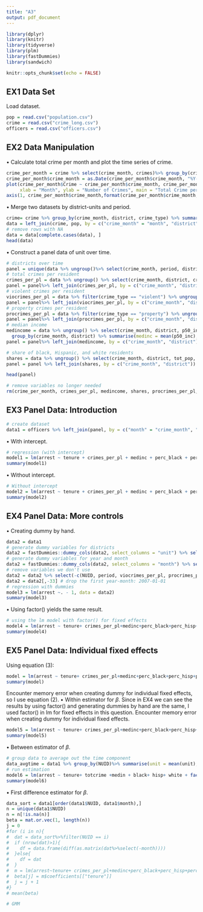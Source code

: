 ```yaml
---
title: "A3"
output: pdf_document
---
```


```r
library(dplyr)
library(knitr)
library(tidyverse)
library(plm)
library(fastDummies)
library(sandwich)

knitr::opts_chunk$set(echo = FALSE)
```

## EX1 Data Set
Load dataset.
```r
pop = read.csv("population.csv")
crime = read.csv("crime_long.csv")
officers = read.csv("officers.csv")
```

## EX2 Data Manipulation

$\bullet$ Calculate total crime per month and plot the time series of crime.

```r
crime_per_month = crime %>% select(crime_month, crimes)%>% group_by(crime_month) %>% summarise(Crime = sum(crimes))
crime_per_month$crime_month = as.Date(crime_per_month$crime_month, "%Y-%m-%d")
plot(crime_per_month$Crime ~ crime_per_month$crime_month, crime_per_month, xaxt = "n", type = "l",
     xlab = "Month", ylab = "Number of Crimes", main = "Total Crime per Month")
axis(1, crime_per_month$crime_month,format(crime_per_month$crime_month, "%Y/%m"))

```

$\bullet$ Merge two datasets by district-units and period.
```r
crime= crime %>% group_by(crime_month, district, crime_type) %>% summarise(crimes = sum(crimes), .groups ='keep')
data = left_join(crime, pop, by = c("crime_month" = "month", "district" = "district"))
# remove rows with NA
data = data[complete.cases(data), ]
head(data)
```
$\bullet$ Construct a panel data of unit over time.
```r
# districts over time
panel = unique(data %>% ungroup()%>% select(crime_month, period, district))
# total crimes per resident
crimes_per_pl = data %>% ungroup() %>% select(crime_month, district, crimes, tot_pop)%>% group_by(crime_month, district) %>% summarise(crimes_per_pl = sum(crimes)/mean(tot_pop), .groups = 'keep')
panel = panel%>% left_join(crimes_per_pl, by = c("crime_month", "district"))
# violent crimes per resident
viocrimes_per_pl = data %>% filter(crime_type == "violent") %>% ungroup() %>% select(crime_month, district, crimes, tot_pop)%>% group_by(crime_month, district) %>% summarise(viocrimes_per_pl = sum(crimes)/mean(tot_pop), .groups = 'keep')
panel = panel%>% left_join(viocrimes_per_pl, by = c("crime_month", "district"))
# property crimes per resident
procrimes_per_pl = data %>% filter(crime_type == "property") %>% ungroup() %>% select(crime_month, district, crimes, tot_pop)%>% group_by(crime_month, district) %>% summarise(procrimes_per_pl = sum(crimes)/mean(tot_pop), .groups = 'keep')
panel = panel%>% left_join(procrimes_per_pl, by = c("crime_month", "district"))
# median income
medincome = data %>% ungroup() %>% select(crime_month, district, p50_inc) %>% 
  group_by(crime_month, district) %>% summarise(medinc = mean(p50_inc), .groups = 'keep')
panel = panel%>% left_join(medincome, by = c("crime_month", "district"))
```
```r
# share of black, Hispanic, and white residents
shares = data %>% ungroup() %>% select(crime_month, district, tot_pop, tot_white, tot_black, tot_hisp) %>% group_by(crime_month, district) %>% summarise(perc_white = mean(tot_white)/mean(tot_pop), perc_black = mean(tot_black)/mean(tot_pop), perc_hisp = mean(tot_hisp)/mean(tot_pop), .groups = 'keep')
panel = panel %>% left_join(shares, by = c("crime_month", "district"))
```
```r
head(panel)
```
```r
# remove variables no longer needed
rm(crime_per_month, crimes_per_pl, medincome, shares, procrimes_per_pl, viocrimes_per_pl, pop)
```


## EX3 Panel Data: Introduction
```r
# create dataset
data1 = officers %>% left_join(panel, by = c("month" = "crime_month", "unit" = "district"))
```
$\bullet$ With intercept.
```r
# regression (with intercept)
model1 = lm(arrest ~ tenure + crimes_per_pl + medinc + perc_black + perc_hisp + perc_white, data = data1)
summary(model1)
```
$\bullet$ Without intercept.
```r
# Without intercept
model2 = lm(arrest ~ tenure + crimes_per_pl + medinc + perc_black + perc_hisp + perc_white - 1, data = data1)
summary(model2)
```

## EX4 Panel Data: More controls
$\bullet$ Creating dummy by hand.
```r
data2 = data1
# generate dummy variables for districts
data2 = fastDummies::dummy_cols(data2, select_columns = "unit") %>% select(-unit)
# generate dummy variables for year and month
data2 = fastDummies::dummy_cols(data2, select_columns = "month") %>% select(-month)
# remove variables we don't use
data2 = data2 %>% select(-c(NUID, period, viocrimes_per_pl, procrimes_per_pl))
data2 = data2[,-33] # drop the first year-month: 2007-01-01
# regression with dummies
model3 = lm(arrest ~. - 1, data = data2)
summary(model3)
```

$\bullet$ Using factor() yields the same result.
```r
# using the lm model with factor() for fixed effects
model4 = lm(arrest ~ tenure+ crimes_per_pl+medinc+perc_black+perc_hisp+perc_white+factor(unit)+factor(month) - 1, data = data1)
summary(model4)
```

## EX5 Panel Data: Individual fixed effects
Using equation (3):
```r
model = lm(arrest ~ tenure+ crimes_per_pl+medinc+perc_black+perc_hisp+perc_white +factor(unit)+factor(month)+factor(NUID) - 1, data = data1)
summary(model)
```

Encounter memory error when creating dummy for individual fixed effects, so I use equation (2).
$\bullet$ Within estimator for $\beta$. Since in EX4 we can see the results by using factor() and generating dummies by hand are the same, I used factor() in lm for fixed effects in this question. 
Encounter memory error when creating dummy for individual fixed effects.
```r
model5 = lm(arrest ~ tenure+ crimes_per_pl+medinc+perc_black+perc_hisp+perc_white +factor(unit)+factor(month) - 1, data = data1)
summary(model5)
```
$\bullet$ Between estimator of $\beta$.
```r
# group data to average out the time component
data_avgtime = data1 %>% group_by(NUID)%>% summarise(unit = mean(unit), tenure = mean(tenure), arrest = mean(arrest), totcrime = mean(crimes_per_pl), medin = mean(medinc), black = mean(perc_black), hisp = mean(perc_hisp), white = mean(perc_white))
# run estimation
model6 = lm(arrest ~ tenure+ totcrime +medin + black+ hisp+ white + factor(unit) - 1, data = data_avgtime)
summary(model6)
```

$\bullet$ First difference estimator for $\beta$.
```r
data_sort = data1[order(data1$NUID, data1$month),]
n = unique(data1$NUID)
n = n[!is.na(n)]
beta = mat.or.vec(1, length(n))
j = 0
#for (i in n){
#  dat = data_sort%>%filter(NUID == i)
#  if (nrow(dat)>1){
#    df = data.frame(diff(as.matrix(dat%>%select(-month))))
#  }else{
#    df = dat
#  }
#  m = lm(arrest~tenure+ crimes_per_pl+medinc+perc_black+perc_hisp+perc_white -1, data = df)
#  beta[j] = m$coefficients[["tenure"]]
#  j = j + 1
#}
# mean(beta)
```
```r
# GMM

```





